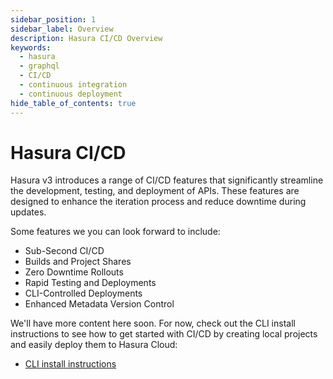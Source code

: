 ```yaml
---
sidebar_position: 1
sidebar_label: Overview
description: Hasura CI/CD Overview
keywords:
  - hasura
  - graphql
  - CI/CD
  - continuous integration
  - continuous deployment
hide_table_of_contents: true
---
```


# Hasura CI/CD

Hasura v3 introduces a range of CI/CD features that significantly streamline the development, testing, and
deployment of APIs. These features are designed to enhance the iteration process and reduce downtime during updates.

Some features we you can look forward to include:
- Sub-Second CI/CD
- Builds and Project Shares
- Zero Downtime Rollouts
- Rapid Testing and Deployments
- CLI-Controlled Deployments
- Enhanced Metadata Version Control

We'll have more content here soon. For now, check out the CLI install instructions to see how to get started with CI/CD
by creating local projects and easily deploy them to Hasura Cloud:

- [CLI install instructions](/ci-cd/hasura-cli.mdx)